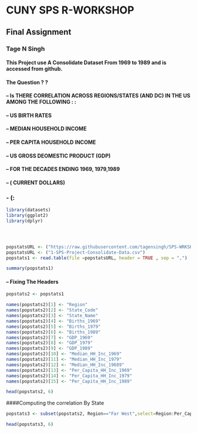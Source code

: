 # CUNY    SPS    R-WORKSHOP
## Final Assignment
### Tage N Singh
#### This Project use A Consolidate Dataset From 1969 to 1989 and is accessed from github.
#### The Question ? ?
#### -- Is THERE CORRELATION ACROSS REGIONS/STATES (AND DC) IN THE US AMONG THE FOLLOWING : :
#### -- US BIRTH RATES
#### -- MEDIAN HOUSEHOLD INCOME
#### -- PER CAPITA HOUSEHOLD INCOME
#### -- US GROSS DEOMESTIC PRODUCT (GDP)
#### -- FOR THE DECADES ENDING 1969, 1979,1989
#### -- ( CURRENT DOLLARS)


### - (:

```r
library(datasets)
library(ggplot2)
library(dplyr)




popstatsURL <- ("https://raw.githubusercontent.com/tagensingh/SPS-WRKSHP-R-FINAL-PROJECT/master/1-SPS-Project-Consolidate-Data.csv")
popstatsURL <- ("1-SPS-Project-Consolidate-Data.csv")
popstats1 <- read.table(file =popstatsURL, header = TRUE , sep = ",")

summary(popstats1)

```

#### -- Fixing The Headers

```r

popstats2 <- popstats1

names(popstats2)[1] <- "Region"
names(popstats2)[2] <- "State_Code"
names(popstats2)[3] <- "State_Name"
names(popstats2)[4] <- "Births_1969"
names(popstats2)[5] <- "Births_1979"
names(popstats2)[6] <- "Births_1989"
names(popstats2)[7] <- "GDP_1969"
names(popstats2)[8] <- "GDP_1979"
names(popstats2)[9] <- "GDP_1989"
names(popstats2)[10] <- "Median_HH_Inc_1969"
names(popstats2)[11] <- "Median_HH_Inc_1979"
names(popstats2)[12] <- "Median_HH_Inc_19689"
names(popstats2)[13] <- "Per_Capita_HH_Inc_1969"
names(popstats2)[14] <- "Per_Capita_HH_Inc_1979"
names(popstats2)[15] <- "Per_Capita_HH_Inc_1989"

head(popstats2, 6)

```

####Computing the correlation By State

```r

popstats3 <- subset(popstats2, Region=="Far West",select=Region:Per_Capita_HH_Inc_1989)

head(popstats3, 6)

```
